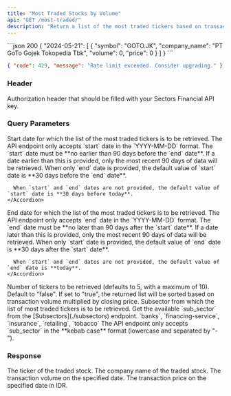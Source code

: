 ```yaml
---
title: "Most Traded Stocks by Volume"
api: "GET /most-traded/"
description: "Return a list of the most traded tickers based on transaction volume on a certain interval (**up to 90 days**)"
---
```


<ResponseExample>
```json 200
{
    "2024-05-21": [
      {
        "symbol": "GOTO.JK",
        "company_name": "PT GoTo Gojek Tokopedia Tbk",
        "volume": 0,
        "price": 0
      }
    ]
}
```

```json 429
{ "code": 429, "message": "Rate limit exceeded. Consider upgrading." }
```

</ResponseExample>

### Header

<ParamField header="Authorization" type="string" required>
  Authorization header that should be filled with your Sectors Financial API
  key.
</ParamField>

### Query Parameters

<ParamField query="start" type="string">
  Start date for which the list of the most traded tickers is to be retrieved.
  <AccordionGroup>
    <Accordion title="Format">
      The API endpoint only accepts `start` date in the `YYYY-MM-DD` format.
    </Accordion>
    <Accordion title="Earliest date">
      The `start` date must be **no earlier than 90 days before the `end`
      date**. If a date earlier than this is provided, only the most recent 90
      days of data will be retrieved.
    </Accordion>
    <Accordion title="Default value">
      When only `end` date is provided, the default value of `start` date is **30 days before the `end` date**.

      When `start` and `end` dates are not provided, the default value of `start` date is **30 days before today**.
    </Accordion>

  </AccordionGroup>
</ParamField>

<ParamField query="end" type="string">
  End date for which the list of the most traded tickers is to be retrieved.
  <AccordionGroup>
    <Accordion title="Format">
      The API endpoint only accepts `end` date in the `YYYY-MM-DD` format.
    </Accordion>
    <Accordion title="Latest date">
      The `end` date must be **no later than 90 days after the `start` date**.
      If a date later than this is provided, only the most recent 90 days of
      data will be retrieved.
    </Accordion>
    <Accordion title="Default value">
      When only `start` date is provided, the default value of `end` date is **30 days after the `start` date**.

      When `start` and `end` dates are not provided, the default value of `end` date is **today**.
    </Accordion>

  </AccordionGroup>
</ParamField>

<ParamField query="n_stock" type="integer" default="5">
  Number of tickers to be retrieved (defaults to 5, with a maximum of 10).
</ParamField>

<ParamField query="adjusted" type="boolean" default="false">
  Default to "false". If set to "true", the returned list will be sorted based
  on transaction volume multiplied by closing price.
</ParamField>

<ParamField query="sub_sector" type="string" default="all">
  Subsector from which the list of most traded tickers is to be retrieved.
  <AccordionGroup>
    <Accordion title="Get the available sub_sector">
      Get the available `sub_sector` from the [Subsectors](./subsectors)
      endpoint.
    </Accordion>
    <Accordion title="Examples of the sub_sector">
      `banks`, `financing-service`, `insurance`, `retailing`, `tobacco`
    </Accordion>
    <Accordion title="Format">
      The API endpoint only accepts `sub_sector` in the **kebab case** format
      (lowercase and separated by "-").
    </Accordion>
  </AccordionGroup>
</ParamField>

### Response

<ResponseField name="<date>" type="TradedData[]">
  <Expandable title="properties">
    <ResponseField name="TradedData.symbol" type="string">
      The ticker of the traded stock.
    </ResponseField>
    <ResponseField name="TradedData.company_name" type="string">
      The company name of the traded stock.
    </ResponseField>
    <ResponseField name="TradedData.volume" type="integer">
      The transaction volume on the specified date.
    </ResponseField>
    <ResponseField name="TradedData.price" type="integer">
      The transaction price on the specified date in IDR.
    </ResponseField>
  </Expandable>
</ResponseField>
